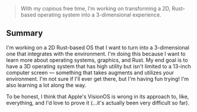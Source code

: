 >With my copious free time, I’m working on transforming a 2D, Rust-based operating system into a 3-dimensional experience.

## Summary

I'm working on a 2D Rust-based OS that I want to turn into a 3-dimensional one that integrates with the environment. I'm doing this because I want to learn more about operating systems, graphics, and Rust.
My end goal is to have a 3D operating system that has high utility but isn't limited to a 13-inch computer screen — something that takes augments and utilizes your environment. I'm not sure if I'll ever get there, but I'm having fun trying! I'm also learning a lot along the way.

To be honest, I think that Apple's VisionOS is wrong in its approach to, like, everything, and I'd love to prove it (...it's actually been very difficult so far).